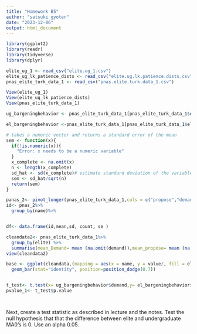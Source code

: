 ```yaml
---
title: "Homework B5"
author: "satsuki gyoten"
date: "2023-12-06"
output: html_document
---
```

```r
library(ggplot2)
library(readr)
library(tidyverse)
library(dplyr)

elite_ug_1 <- read_csv("elite.ug_1.csv")
elite_ug_lk_patience_dists <- read_csv("elite.ug.lk.patience.dists.csv")
pnas_elite_turk_data_1 <- read_csv("pnas.elite.turk.data_1.csv")

View(elite_ug_1)
View(elite_ug_lk_patience_dists)
View(pnas_elite_turk_data_1)


```

```r
ug_bargeningbehavior <- pnas_elite_turk_data_1[pnas_elite_turk_data_1$elite == 0, ]

el_bargeningbehavior <-pnas_elite_turk_data_1[pnas_elite_turk_data_1$elite == 1, ]


```

```r
# takes a numeric vector and returns a standard error of the mean
sem <- function(x){
  if(!is.numeric(x)){
    "Error: x needs to be a numeric variable"
  }
  x_complete <- na.omit(x)
  n <- length(x_complete) 
  sd_hat <- sd(x_complete)# estimate standard deviation of the variable using the sd() function, or code your own.
  sem <- sd_hat/sqrt(n)
  return(sem)    
}
```

```r
panas_2<- pivot_longer(pnas_elite_turk_data_1,cols = c("propose","demand"))
id<- pnas_2%>%
  group_by(name)%>%


df<- data.frame(id,mean,sd, count, se )

cleandata2<- pnas_elite_turk_data_1%>%
  group_by(elite) %>%
  summarise(mean_Demand= mean (na.omit(demand)),mean_propose= mean (na.omit(propose)) sd_ValueSD =sd (na.omit(demand)), count= n(),se_Value=sem(na.omit(value)))
view(cleandata2)

base <- ggplot(cleandata,(mapping = aes(x = name, y = value/, fill = elite))) +
  geom_bar(stat="identity", position=position_dodge(0.7))


t_test<- t.test(x= ug_bargeningbehavior$demand,y= el_bargeningbehavior$demand, conf.level = 0.95, var.equal = T, na.rm= T)
pvalue_1<- t_test$p.value




```





Next, create a test statistic as described in lecture and the notes. Test the null hypothesis that that the difference between elite and undergraduate MA0's is 0. Use an alpha 0.05. 

